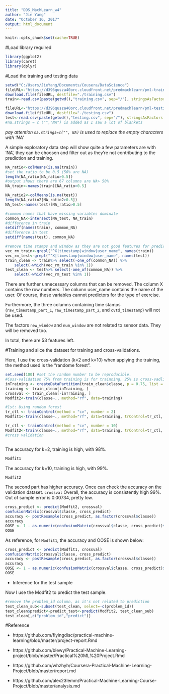 ```yaml
---
title: "DDS_MachLearn_w4"
author: "Jie Yang"
date: "October 16, 2017"
output: html_document
---
```


```r
knitr::opts_chunk$set(cache=TRUE)
```

#Load library required
```r
library(ggplot2)
library(caret)
library(dplyr)
```
#Load the training and testing data
```r
setwd("C:/Users/JieYang/Documents/Cousera/DataScience")
fileURL<-"https://d396qusza40orc.cloudfront.net/predmachlearn/pml-training.csv"
download.file(fileURL, destfile="./training.csv")
train<-read.csv(paste(getwd(),"training.csv", sep="/"), stringsAsFactors = FALSE, na.strings = c ("","NA"))

fileURL<-"https://d396qusza40orc.cloudfront.net/predmachlearn/pml-testing.csv"
download.file(fileURL, destfile="./testing.csv")
test<-read.csv(paste(getwd(),"testing.csv", sep="/"), stringsAsFactors = FALSE,na.strings = c ("","NA"))
#na.strings = c ("","NA") is added as I saw a lot of blankets
```

*pay attention `na.strings=c("", NA)` is used to replace the empty characters with 'NA'*

A simple exploratory data step will show quite a few parameters are with 'NA', they can be choosen and filter out as they're not contributing to the prediction and training.

```r
NA_ratio<-colMeans(is.na(train))
#set the ratio to be 0.5 (50% are NA)
length(NA_ratio[NA_ratio>0.5])
#output shows there are 67 columns are NA> 50%
NA_train<-names(train)[NA_ratio>0.5]

NA_ratio2<-colMeans(is.na(test))
length(NA_ratio2[NA_ratio2>0.5])
NA_test<-names(test)[NA_ratio>0.5]

#common names that have missing variables dominate
common_NA<-intersect(NA_test, NA_train)
#difference in train
setdiff(names(train), common_NA)
#difference in test
setdiff(names(test), common_NA)

#remove time stamps and window as they are not good features for predictions.
vec_rm_train<-grepl("^X|timestamp|window|user_name", names(train))
vec_rm_test<-grepl("^X|timestamp|window|user_name", names(test))
train_clean <- train%>% select(-one_of(common_NA)) %>%
    select(-which(vec_rm_train %in% 1))
test_clean <- test%>% select(-one_of(common_NA)) %>%
    select(-which(vec_rm_test %in% 1))
```

There are further unnecessary columns that can be removed. The column X contains the row numbers. The column user_name contains the name of the user. Of course, these variables cannot predictors for the type of exercise.

Furthermore, the three columns containing time stamps (`raw_timestamp_part_1`, `raw_timestamp_part_2`, and `cvtd_timestamp`) will not be used.

The factors `new_window` and `num_window` are not related to sensor data. They will be removed too.

In total, there are 53 features left. 

#Training and slice the dataset for training and cross-validations.

Here, I use the cross-validation (k=2 and k=10) when applying the training, the method used is the "randome forest".

```r
set.seed(100) #set the random number to be reproducible.
#Coss-validation 75% from training is for trainning, 25% is cross-vadlidation
inTraining <- createDataPartition(train_clean$classe, p = 0.75, list = FALSE)
training <- train_clean[inTraining, ]
crossval <- train_clean[-inTraining, ]
Modfit2<-train(classe~., method="rf", data=training)

#1st: Using random forest
tr_ctl <- trainControl(method = "cv", number = 2)
Modfit1<-train(classe~., method="rf", data=training, trControl=tr_ctl, prox=TRUE)

tr_ctl <- trainControl(method = "cv", number = 10)
Modfit2<-train(classe~., method="rf", data=training, trControl=tr_ctl, prox=TRUE)
#cross validation



```

The accuracy for k=2, training is high, with 98%. 

```r
Modfit1

```

The accuracy for k=10, training is high, with 99%. 

```r
Modfit2

```

The second part has higher accuracy. Once can check the accuracy on the validation dataset. `crossval`
Overall, the accuracy is consistently high 99%. Out of sample error is 0.00734, pretty low. 
```r
cross_predict <- predict(Modfit2, crossval)
confusionMatrix(crossval$classe, cross_predict)
accuracy <- postResample(cross_predict, as.factor(crossval$classe))
accuracy
OOSE <- 1 - as.numeric(confusionMatrix(crossval$classe, cross_predict)$overall[1])
OOSE
```

As reference, for `Modfit1`, the accuracy and OOSE is shown below:
```r
cross_predict <- predict(Modfit1, crossval)
confusionMatrix(crossval$classe, cross_predict)
accuracy <- postResample(cross_predict, as.factor(crossval$classe))
accuracy
OOSE <- 1 - as.numeric(confusionMatrix(crossval$classe, cross_predict)$overall[1])
OOSE
```

* Inference for the test sample

Now I use the Modfit2 to predict the test sample.
```r
#remove the problem_id column, as it's not related to prediction
test_clean_sub<-subset(test_clean, select=-c(problem_id))
test_clean$predict<-predict_test<-predict(Modfit2, test_clean_sub)
test_clean[,c("problem_id","predict")]
```

#Reference

* https://github.com/flyingdisc/practical-machine-learning/blob/master/project-report.Rmd

* https://github.com/blewy/Practical-Machine-Learning-project/blob/master/Practical%20ML%20Project.Rmd

* https://github.com/whzhyh/Coursera-Practical-Machine-Learning-Project/blob/master/report.md

* https://github.com/alex23lemm/Practical-Machine-Learning-Course-Project/blob/master/analysis.md

